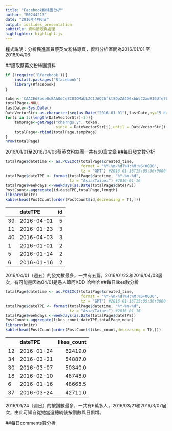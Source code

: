 ```yaml
---
title: "Facebook粉絲團分析"
author: "B0244213"
date: "2016年4月6日"
output: ioslides_presentation
subtitle: 資料讀取與處理
highlighter: highlight.js
---
```


程式説明：分析民進黨員蔡英文粉絲專頁，資料分析區間為2016/01/01 至 2016/04/06

##讀取蔡英文粉絲團資料
```r
if (!require('Rfacebook')){
    install.packages("Rfacebook")
    library(Rfacebook)
}

token<-'CAACEdEose0cBAA0dCeZC8IOMabLZC1JAQ26fktSQpZA4D6xbWsC2xwEI6Ufe7L9WAm4i4K7ZCVrdzvhLi36vN6iVNwamTZA8JREH2jSujDR006tkZBnIPzEtgU2OgVOPZCevFhBZAEaevjprjrs5WdgZBJZCg6HAN7bjOzfyyJvU5j1OTzuVQZAGVOx424ZAUct8X2xuKhvFpZBcoVZAegVnPmb1Pb'
totalPage<-NULL
lastDate<-Sys.Date()
DateVectorStr<-as.character(seq(as.Date("2016-01-01"),lastDate,by="5 days"))
for(i in 1:(length(DateVectorStr)-1)){
    tempPage<-getPage("cherngs.y", token,
                      since = DateVectorStr[i],until = DateVectorStr[i+1])
    totalPage<-rbind(totalPage,tempPage)
}
nrow(totalPage)
```
2016/01/01至2016/04/06蔡英文粉絲團一共有60篇文章
##每日發文數分析
```r
totalPage$datetime <- as.POSIXct(totalPage$created_time, 
                                 format = "%Y-%m-%dT%H:%M:%S+0000", 
                                 tz = "GMT") #2016-01-16T15:05:36+0000
totalPage$dateTPE <- format(totalPage$datetime, "%Y-%m-%d", 
                            tz = "Asia/Taipei") #2016-01-16
totalPage$weekdays <-weekdays(as.Date(totalPage$dateTPE))
PostCount<-aggregate(id~dateTPE,totalPage,length)
library(knitr)
kable(head(PostCount[order(PostCount$id,decreasing = T),]))
```
|   |dateTPE    | id|
|:--|:----------|--:|
|39 |2016-04-01 |  5|
|11 |2016-01-23 |  3|
|40 |2016-04-03 |  3|
|1  |2016-01-01 |  2|
|5  |2016-01-14 |  2|
|6  |2016-01-16 |  2|
2016/04/01（週五）的發文數最多，一共有五篇，2016/01/23和2016/04/03居次，有可能是因為04/01是愚人節阿XDD  哈哈哈
##每日likes數分析
```r
totalPage$datetime <- as.POSIXct(totalPage$created_time, 
                                 format = "%Y-%m-%dT%H:%M:%S+0000", 
                                 tz = "GMT") #2016-01-16T15:05:36+0000
totalPage$dateTPE <- format(totalPage$datetime, "%Y-%m-%d", 
                            tz = "Asia/Taipei") #2016-01-16
totalPage$weekdays <-weekdays(as.Date(totalPage$dateTPE))
PostCount<-aggregate(likes_count~dateTPE,totalPage,mean)
library(knitr)
kable(head(PostCount[order(PostCount$likes_count,decreasing = T),]))
```

|   |dateTPE    | likes_count|
|:--|:----------|-----------:|
|12 |2016-01-24 |     62419.0|
|34 |2016-03-21 |     54887.0|
|30 |2016-03-07 |     50340.0|
|18 |2016-02-10 |     48748.0|
|6  |2016-01-16 |     48668.5|
|37 |2016-03-24 |     42711.0|
2016/01/24（週日）的按讚數最多，一共有6萬多人，2016/03/21和2016/3/07居次，由此可知自從她當選總統後按讚數與日俱增。

##每日comments數分析
```r

```